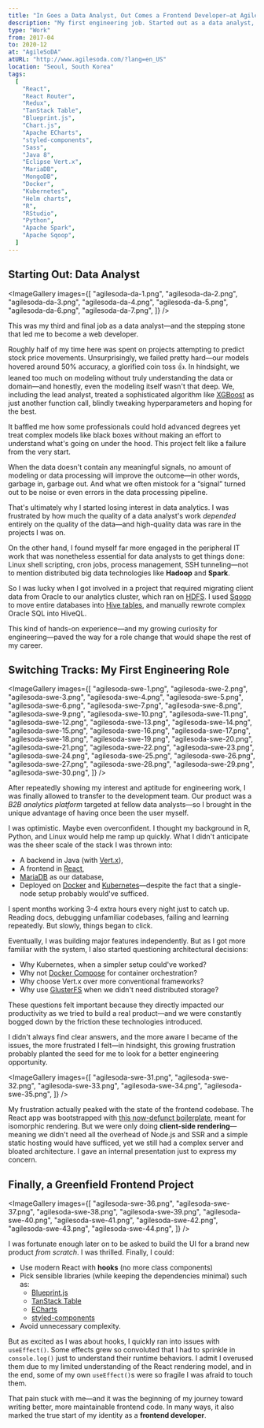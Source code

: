 ```yaml
---
title: "In Goes a Data Analyst, Out Comes a Frontend Developer—at AgileSoDA"
description: "My first engineering job. Started out as a data analyst, but my growing interest in computer systems and software development led me to transition into a full-time engineer role, eventually specializing in frontend. A pivotal experience that shifted my career path."
type: "Work"
from: 2017-04
to: 2020-12
at: "AgileSoDA"
atURL: "http://www.agilesoda.com/?lang=en_US"
location: "Seoul, South Korea"
tags:
  [
    "React",
    "React Router",
    "Redux",
    "TanStack Table",
    "Blueprint.js",
    "Chart.js",
    "Apache ECharts",
    "styled-components",
    "Sass",
    "Java 8",
    "Eclipse Vert.x",
    "MariaDB",
    "MongoDB",
    "Docker",
    "Kubernetes",
    "Helm charts",
    "R",
    "RStudio",
    "Python",
    "Apache Spark",
    "Apache Sqoop",
  ]
---
```



## Starting Out: Data Analyst

<DateAndLocation class="ml-4 -mt-4 mb-4" from="2017-04" to="2019-04" />

<ImageGallery
  images={[
    "agilesoda-da-1.png",
    "agilesoda-da-2.png",
    "agilesoda-da-3.png",
    "agilesoda-da-4.png",
    "agilesoda-da-5.png",
    "agilesoda-da-6.png",
    "agilesoda-da-7.png",
  ]}
/>

This was my third and final job as a data analyst—and the stepping stone that led me to become a web developer.

Roughly half of my time here was spent on projects attempting to predict stock price movements. Unsurprisingly, we failed pretty hard—our models hovered around 50% accuracy, a glorified coin toss 👍. In hindsight, we leaned too much on modeling without truly understanding the data or domain—and honestly, even the modeling itself wasn't that deep. We, including the lead analyst, treated a sophisticated algorithm like [XGBoost](https://en.wikipedia.org/wiki/XGBoost) as just another function call, blindly tweaking hyperparameters and hoping for the best.

It baffled me how some professionals could hold advanced degrees yet treat complex models like black boxes without making an effort to understand what's going on under the hood. This project felt like a failure from the very start.

When the data doesn't contain any meaningful signals, no amount of modeling or data processing will improve the outcome—in other words, garbage in, garbage out. And what we often mistook for a “signal” turned out to be noise or even errors in the data processing pipeline.

That's ultimately why I started losing interest in data analytics. I was frustrated by how much the quality of a data analyst's work _depended_ entirely on the quality of the data—and high-quality data was rare in the projects I was on.

On the other hand, I found myself far more engaged in the peripheral IT work that was nonetheless essential for data analysts to get things done: Linux shell scripting, cron jobs, process management, SSH tunneling—not to mention distributed big data technologies like **Hadoop** and **Spark**.

So I was lucky when I got involved in a project that required migrating client data from Oracle to our analytics cluster, which ran on [HDFS](https://hadoop.apache.org/docs/r1.2.1/hdfs_design.html). I used [Sqoop](https://sqoop.apache.org/) to move entire databases into [Hive tables](https://docs.cloudera.com/HDPDocuments/HDP2/HDP-2.4.2/bk_dataintegration/content/using_sqoop_to_move_data_into_hive.html), and manually rewrote complex Oracle SQL into HiveQL.

This kind of hands-on experience—and my growing curiosity for engineering—paved the way for a role change that would shape the rest of my career.

## Switching Tracks: My First Engineering Role

<DateAndLocation class="ml-4 -mt-4 mb-4" from="2019-04" to="2020-08" />

<ImageGallery
  images={[
    "agilesoda-swe-1.png",
    "agilesoda-swe-2.png",
    "agilesoda-swe-3.png",
    "agilesoda-swe-4.png",
    "agilesoda-swe-5.png",
    "agilesoda-swe-6.png",
    "agilesoda-swe-7.png",
    "agilesoda-swe-8.png",
    "agilesoda-swe-9.png",
    "agilesoda-swe-10.png",
    "agilesoda-swe-11.png",
    "agilesoda-swe-12.png",
    "agilesoda-swe-13.png",
    "agilesoda-swe-14.png",
    "agilesoda-swe-15.png",
    "agilesoda-swe-16.png",
    "agilesoda-swe-17.png",
    "agilesoda-swe-18.png",
    "agilesoda-swe-19.png",
    "agilesoda-swe-20.png",
    "agilesoda-swe-21.png",
    "agilesoda-swe-22.png",
    "agilesoda-swe-23.png",
    "agilesoda-swe-24.png",
    "agilesoda-swe-25.png",
    "agilesoda-swe-26.png",
    "agilesoda-swe-27.png",
    "agilesoda-swe-28.png",
    "agilesoda-swe-29.png",
    "agilesoda-swe-30.png",
  ]}
/>

After repeatedly showing my interest and aptitude for engineering work, I was finally allowed to transfer to the development team. Our product was a _B2B analytics platform_ targeted at fellow data analysts—so I brought in the unique advantage of having once been the user myself.

I was optimistic. Maybe even overconfident. I thought my background in R, Python, and Linux would help me ramp up quickly. What I didn't anticipate was the sheer scale of the stack I was thrown into:

- A backend in Java (with [Vert.x](https://vertx.io/docs/)),
- A frontend in [React](https://react.dev/),
- [MariaDB](https://mariadb.com/docs/) as our database,
- Deployed on [Docker](https://www.docker.com/) and [Kubernetes](https://kubernetes.io/)—despite the fact that a single-node setup probably would've sufficed.

I spent months working 3-4 extra hours every night just to catch up. Reading docs, debugging unfamiliar codebases, failing and learning repeatedly. But slowly, things began to click.

Eventually, I was building major features independently. But as I got more familiar with the system, I also started questioning architectural decisions:

- Why Kubernetes, when a simpler setup could've worked?
- Why not [Docker Compose](https://docs.docker.com/compose/) for container orchestration?
- Why choose Vert.x over more conventional frameworks?
- Why use [GlusterFS](https://www.gluster.org/) when we didn't need distributed storage?

These questions felt important because they directly impacted our productivity as we tried to build a real product—and we were constantly bogged down by the friction these technologies introduced.

I didn't always find clear answers, and the more aware I became of the issues, the more frustrated I felt&mdash;in hindsight, this growing frustration probably planted the seed for me to look for a better engineering opportunity.

<ImageGallery
  images={[
    "agilesoda-swe-31.png",
    "agilesoda-swe-32.png",
    "agilesoda-swe-33.png",
    "agilesoda-swe-34.png",
    "agilesoda-swe-35.png",
  ]}
/>

My frustration actually peaked with the state of the frontend codebase. The React app was bootstrapped with [this now-defunct boilerplate](https://github.com/erikras/react-redux-universal-hot-example), meant for isomorphic rendering. But we were only doing **client-side rendering**—meaning we didn't need all the overhead of Node.js and SSR and a simple static hosting would have sufficed, yet we still had a complex server and bloated architecture. I gave an internal presentation just to express my concern.

## Finally, a Greenfield Frontend Project

<DateAndLocation class="ml-4 -mt-4 mb-4" from="2020-08" to="2020-12" />

<ImageGallery
  images={[
    "agilesoda-swe-36.png",
    "agilesoda-swe-37.png",
    "agilesoda-swe-38.png",
    "agilesoda-swe-39.png",
    "agilesoda-swe-40.png",
    "agilesoda-swe-41.png",
    "agilesoda-swe-42.png",
    "agilesoda-swe-43.png",
    "agilesoda-swe-44.png",
  ]}
/>

I was fortunate enough later on to be asked to build the UI for a brand new product _from scratch_. I was thrilled. Finally, I could:

- Use modern React with **hooks** (no more class components)
- Pick sensible libraries (while keeping the dependencies minimal) such as:
  - [Blueprint.js](https://blueprintjs.com/docs/)
  - [TanStack Table](https://tanstack.com/table/latest)
  - [ECharts](https://echarts.apache.org/en/index.html)
  - [styled-components](https://styled-components.com/)
- Avoid unnecessary complexity.

But as excited as I was about hooks, I quickly ran into issues with `useEffect()`. Some effects grew so convoluted that I had to sprinkle in `console.log()` just to understand their runtime behaviors. I admit I overused them due to my limited understanding of the React rendering model, and in the end, some of my own `useEffect()`s were so fragile I was afraid to touch them.

That pain stuck with me—and it was the beginning of my journey toward writing better, more maintainable frontend code. In many ways, it also marked the true start of my identity as a **frontend developer**.
